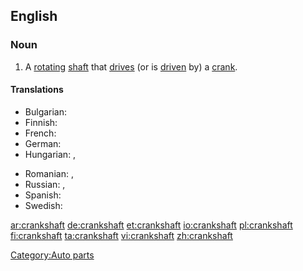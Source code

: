 ==English==

===Noun===
{{en-noun}}

# A [[rotating]] [[shaft]] that [[drive]]s (or is [[driven]] by) a [[crank]].

====Translations====
{{trans-top|a rotating shaft that drives a crank}}
* Bulgarian: {{t|bg|колянов вал|m}}
* Finnish: {{t+|fi|kampiakseli}}
* French: {{t+|fr|vilebrequin}}
* German: {{t|de|Kurbelwelle|f}}
* Hungarian: {{t|hu|főtengely}}, {{t|hu|forgattyústengely}}
{{trans-mid}}
* Romanian: {{t|ro|arbore cotit|m}},  {{t|ro|vilbrochen|n}}
* Russian: {{t|ru|коленчатый вал|m|tr=kolénčatyj val|sc=Cyrl}}, {{t|ru|коленвал|m|tr=kolenvál|sc=Cyrl}}
* Spanish: {{t-|es|cigüeñal}}
* Swedish: {{t-|sv|vevaxel|c}}
{{trans-bottom}}

[[Category:Auto parts]]
[[ar:crankshaft]]
[[de:crankshaft]]
[[et:crankshaft]]
[[io:crankshaft]]
[[pl:crankshaft]]
[[fi:crankshaft]]
[[ta:crankshaft]]
[[vi:crankshaft]]
[[zh:crankshaft]]